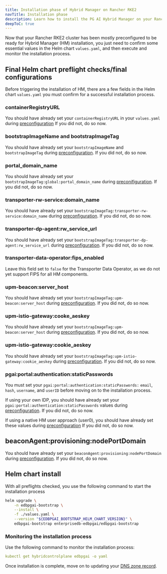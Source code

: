 ```yaml
---
title: Installation phase of Hybrid Manager on Rancher RKE2
navTitle: Installation phase
description: Learn how to install the PG AI Hybrid Manager on your Rancher RKE after it has been preconfigured.
deepToC: true
---
```


Now that your Rancher RKE2 cluster has been mostly preconfigured to be ready for Hybrid Manager (HM) installation, you just need to confirm some essential values in the Helm chart `values.yaml`, and then execute and monitor the installation process.

## Final Helm chart preflight checks/final configurations

Before triggering the installation of HM, there are a few fields in the Helm chart `values.yaml` you must confirm for a successful installation process.

### containerRegistryURL

You should have already set your `containerRegistryURL` in your `values.yaml` during [preconfiguration](product_docs/edb-postgres-ai/1.3/hybrid-manager/install/rancher/prerequisites/rke2cluster/#set-the-containerregistryurl-in-your-helm-chart)
If you did not, do so now.

### bootstrapImageName and bootstrapImageTag

You should have already set your `bootstrapImageName` and `bootstrapImageTag` during [preconfiguration](product_docs/edb-postgres-ai/1.3/hybrid-manager/install/rancher/prerequisites/rke2cluster/#initial-configuration-of-the-helm-chart).
If you did not, do so now.

### portal_domain_name

You should have already set your `bootstrapImageTag:global:portal_domain_name` during [preconifiguration](product_docs/edb-postgres-ai/1.3/hybrid-manager/install/rancher/prerequisites/rke2cluster/#dns-tls-and-application-configuration).
If you did not, do so now.

### transporter-rw-service:domain_name

You should have already set your `bootstrapImageTag:transporter-rw-service:domain_name` during [preconfiguration](product_docs/edb-postgres-ai/1.3/hybrid-manager/install/rancher/prerequisites/rke2cluster/#dns-tls-and-application-configuration).
If you did not, do so now.

### transporter-dp-agent:rw_service_url

You should have already set your `bootstrapImageTag:transporter-dp-agent:rw_service_url` during [preconfiguration](product_docs/edb-postgres-ai/1.3/hybrid-manager/install/rancher/prerequisites/rke2cluster/#dns-tls-and-application-configuration). 
If you did not, do so now.

### transporter-data-operator:fips_enabled

Leave this field set to `false` for the Transporter Data Operator, as we do not yet support FIPS for all HM components.

### upm-beacon:server_host

You should have already set your `bootstrapImageTag:upm-beacon:server_host` during [preconfiguration](product_docs/edb-postgres-ai/1.3/hybrid-manager/install/rancher/prerequisites/rke2cluster/#dns-tls-and-application-configuration).
If you did not, do so now.

### upm-istio-gateway:cooke_aeskey

You should have already set your `bootstrapImageTag:upm-beacon:server_host` during [preconfiguration](product_docs/edb-postgres-ai/1.3/hybrid-manager/install/rancher/prerequisites/rke2cluster/#dns-tls-and-application-configuration).
If you did not, do so now.

### upm-istio-gateway:cookie_aeskey

You should have already set your `bootstrapImageTag:upm-istio-gateway:cookie_aeskey` during [preconfiguration](product_docs/edb-postgres-ai/latest/hybrid-manager/install/rancher/prerequisites/rke2cluster/#update-the-helm-chart).
If you did not, do so now.

### pgai:portal:authentication:staticPasswords

You must set your `pgai:portal:authentication:staticPasswords:` `email`, `hash`, `username`, and `userID` before moving on to the installation process.

If using your own IDP, you should have already set your `pgai:portal:authentication:staticPasswords` values during [preconfiguration](product_docs/edb-postgres-ai/1.3/hybrid-manager/install/rancher/prerequisites/rke2cluster/#user-identity-configuration).
If you did not, do so now.

If using a native HM user approach (user0), you should have already set these values during [preconfiguration](product_docs/edb-postgres-ai/1.3/hybrid-manager/install/rancher/prerequisites/rke2cluster/#user-identity-configuration)
If you did not, do so now.

## beaconAgent:provisioning:nodePortDomain

You should have already set your `beaconAgent:provisioning:nodePortDomain` during [preconfiguration](product_docs/edb-postgres-ai/1.3/hybrid-manager/install/rancher/prerequisites/rke2cluster/#load-balancer-or-node-port-configuration).
If you did not, do so now.

## Helm chart install

With all preflights checked, you use the following command to start the installation process
```bash
helm upgrade \
    -n edbpgai-bootstrap \
    --install \
    -f ./values.yaml \
    --version "${EDBPGAI_BOOTSTRAP_HELM_CHART_VERSION}" \
    edbpgai-bootstrap enterprisedb-edbpgai/edbpgai-bootstrap
```

### Monitoring the installation process

Use the following command to monitor the installation process:

```yaml
kubectl get hybridcontrolplane edbpgai -o yaml
```

Once installation is complete, move on to updating your [DNS zone record](product_docs/edb-postgres-ai/1.3/hybrid-manager/install/rancher/dns_and_verify/).
